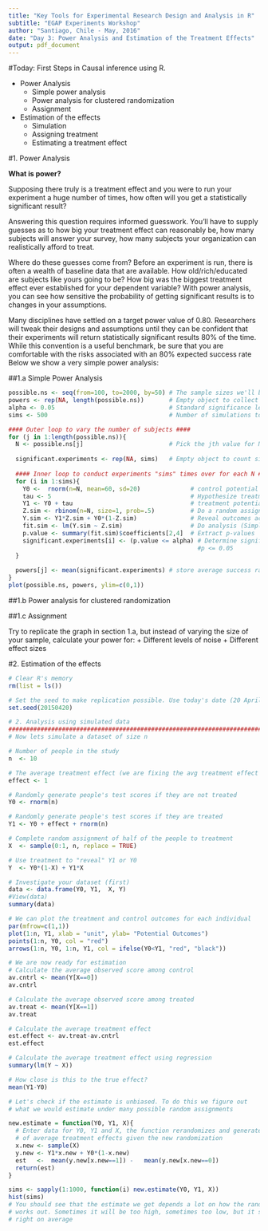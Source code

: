 ```yaml
---
title: "Key Tools for Experimental Research Design and Analysis in R"
subtitle: "EGAP Experiments Workshop"
author: "Santiago, Chile - May, 2016"
date: "Day 3: Power Analysis and Estimation of the Treatment Effects"
output: pdf_document
---
```


#Today: First Steps in Causal inference using R. 

* Power Analysis
    + Simple power analysis
    + Power analysis for clustered randomization
    + Assignment
* Estimation of the effects
     + Simulation
     + Assigning treatment
     + Estimating a treatment effect


#1. Power Analysis

\begin{framed}
This section comes from these two very useful pages from the EGAP website: \href{http://egap.org/methods-guides/10-things-you-need-know-about-statistical-power}{``10 Things You Need to Know About Statistical Power''} and \href{http://egap.org/content/power-analysis-simulations-r}{``Power Analysis Simulations in R''}. 
\end{framed}

**What is power?**

Supposing there truly is a treatment effect and you were to run your experiment a huge number of times, how often will you get a statistically significant result? 

Answering this question requires informed guesswork. You'll have to supply guesses as to how big your treatment effect can reasonably be, how many subjects will answer your survey, how many subjects your organization can realistically afford to treat.

Where do these guesses come from? Before an experiment is run, there is often a wealth of baseline data that are available. How old/rich/educated are subjects like yours going to be? How big was the biggest treatment effect ever established for your dependent variable? With power analysis, you can see how sensitive the probability of getting significant results is to changes in your assumptions.

Many disciplines have settled on a target power value of 0.80. Researchers will tweak their designs and assumptions until they can be confident that their experiments will return statistically significant results 80\% of the time. While this convention is a useful benchmark, be sure that you are comfortable with the risks associated with an 80\% expected success rate
Below we show a very simple power analysis:


##1.a Simple Power Analysis

```r

possible.ns <- seq(from=100, to=2000, by=50) # The sample sizes we'll be considering
powers <- rep(NA, length(possible.ns))       # Empty object to collect simulation estimates
alpha <- 0.05                                # Standard significance level
sims <- 500                                  # Number of simulations to conduct for each N

#### Outer loop to vary the number of subjects ####
for (j in 1:length(possible.ns)){
  N <- possible.ns[j]                        # Pick the jth value for N
  
  significant.experiments <- rep(NA, sims)   # Empty object to count significant experiments
  
  #### Inner loop to conduct experiments "sims" times over for each N ####
  for (i in 1:sims){
    Y0 <-  rnorm(n=N, mean=60, sd=20)              # control potential outcome
    tau <- 5                                       # Hypothesize treatment effect
    Y1 <- Y0 + tau                                 # treatment potential outcome
    Z.sim <- rbinom(n=N, size=1, prob=.5)          # Do a random assignment
    Y.sim <- Y1*Z.sim + Y0*(1-Z.sim)               # Reveal outcomes according to assignment
    fit.sim <- lm(Y.sim ~ Z.sim)                   # Do analysis (Simple regression)
    p.value <- summary(fit.sim)$coefficients[2,4]  # Extract p-values
    significant.experiments[i] <- (p.value <= alpha) # Determine significance according to 
                                                     #p <= 0.05
  }
  
  powers[j] <- mean(significant.experiments) # store average success rate (power) for each N
}
plot(possible.ns, powers, ylim=c(0,1))

```

##1.b Power analysis for clustered randomization


##1.c Assignment

Try to replicate the graph in section 1.a, but instead of varying the size of your sample, calculate your power for:
+ Different levels of noise
+ Different effect sizes

#2. Estimation of the effects

```r

# Clear R's memory
rm(list = ls())                        

# Set the seed to make replication possible. Use today's date (20 April 2015).
set.seed(20150420)                     

# 2. Analysis using simulated data
##############################################################################
# Now lets simulate a dataset of size n

# Number of people in the study
n  <- 10                          

# The average treatment effect (we are fixing the avg treatment effect at 1) 
effect <- 1                       

# Randomly generate people's test scores if they are not treated
Y0 <- rnorm(n)                     

# Randomly generate people's test scores if they are treated
Y1 <- Y0 + effect + rnorm(n)       

# Complete random assignment of half of the people to treatment
X  <- sample(0:1, n, replace = TRUE) 

# Use treatment to "reveal" Y1 or Y0
Y  <- Y0*(1-X) + Y1*X  

# Investigate your dataset (first)
data <- data.frame(Y0, Y1,  X, Y)
#View(data)
summary(data)

# We can plot the treatment and control outcomes for each individual
par(mfrow=c(1,1))
plot(1:n, Y1, xlab = "unit", ylab= "Potential Outcomes")
points(1:n, Y0, col = "red")
arrows(1:n, Y0, 1:n, Y1, col = ifelse(Y0<Y1, "red", "black"))

# We are now ready for estimation
# Calculate the average observed score among control
av.cntrl <- mean(Y[X==0]) 
av.cntrl

# Calculate the average observed score among treated 
av.treat <- mean(Y[X==1]) 
av.treat

# Calculate the average treatment effect
est.effect <- av.treat-av.cntrl       
est.effect

# Calculate the average treatment effect using regression
summary(lm(Y ~ X))    

# How close is this to the true effect?
mean(Y1-Y0)

# Let's check if the estimate is unbiased. To do this we figure out
# what we would estimate under many possible random assignments

new.estimate = function(Y0, Y1, X){
  # Enter data for Y0, Y1 and X, the function rerandomizes and generates an estimate
  # of average treatment effects given the new randomization
  x.new <- sample(X)
  y.new <- Y1*x.new + Y0*(1-x.new)
  est   <-  mean(y.new[x.new==1]) -   mean(y.new[x.new==0])
  return(est)
}

sims <- sapply(1:1000, function(i) new.estimate(Y0, Y1, X))
hist(sims)
# You should see that the estimate we get depends a lot on how the randomization
# works out. Sometimes it will be too high, sometimes too low, but it should be 
# right on average

```
